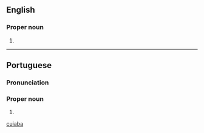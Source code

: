 ==English==

===Proper noun===
{{en-proper noun}}

# {{place|en|municipality/state capital|s/Mato Grosso|c/Brazil}}

[[Category:English terms spelled with Á|cuiaba]]

----

==Portuguese==

===Pronunciation===
{{pt-IPA|br=Cuy.abá|pt=Cuiabá}}

===Proper noun===
{{pt-proper noun}}

# {{place|pt|municipality/state capital|s/Mato Grosso|c/Brazil|t=Cuiabá}}